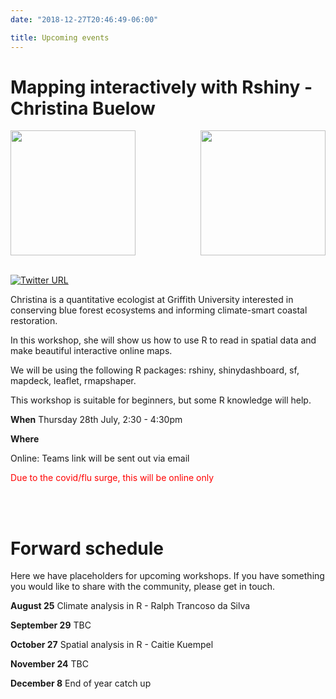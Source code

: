 ```yaml
---
date: "2018-12-27T20:46:49-06:00"

title: Upcoming events
---
```


# Mapping interactively with Rshiny - Christina Buelow


<img  width='200' align = "right" src='https://www.kindpng.com/picc/m/706-7068650_r-shiny-logo-png-transparent-png.png' />


<img  width='200' align = "centre" src='https://pbs.twimg.com/profile_images/1343848219076296705/KZ4vKq6N_400x400.jpg' />

<br>
[![Twitter URL](https://img.shields.io/twitter/url/https/twitter.com/bukotsunikki.svg?style=social&label=Follow%20%40ChristinABuelow)](https://twitter.com/ChristinABuelow)

Christina is a quantitative ecologist at Griffith University interested in conserving blue forest ecosystems and informing climate-smart coastal restoration.


In this workshop, she will show us how to use R to read in spatial data and make beautiful interactive online maps. 

We will be using the following R packages: rshiny, shinydashboard, sf, mapdeck, leaflet, rmapshaper.

This workshop is suitable for beginners, but some R knowledge will help. 


**When**
Thursday 28th July, 2:30 - 4:30pm 

**Where**

Online: Teams link will be sent out via email 

<span style="color: red;"> Due to the covid/flu surge, this will be online only </span>  

<br>
<br>


# Forward schedule 

Here we have placeholders for upcoming workshops. If you have something you would like to share with the community, 
please get in touch. 


**August 25**
Climate analysis in R - Ralph Trancoso da Silva 

**September 29**
TBC

**October 27**
Spatial analysis in R - Caitie Kuempel

**November 24**
TBC

**December 8**
End of year catch up























